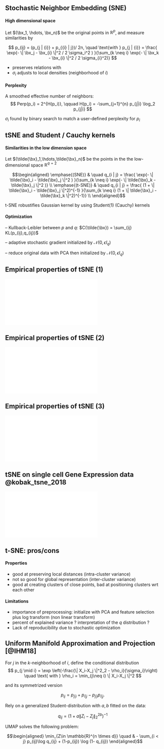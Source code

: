## Stochastic Neighbor Embedding (SNE)

#### High dimensional space

Let $(\bx_1, \hdots, \bx_n)$ be the original points in $\mathbb{R}^p$, and measure similarities by

$$
p_{ij} =  (p_{j | {i}} + p_{{i} | j})/ 2n, \quad \text{with } p_{j | {i}} = \frac{ \exp(- \| \bx_j - \bx_{i} \|^2 / 2 \sigma_i^2 ) }{\sum_{k \neq i} \exp(- \| \bx_k - \bx_{i} \|^2 / 2 \sigma_{i}^2)}
$$

  - preserves relations with \emphase{close neighbors}
  - $\sigma_i$ adjusts to local densities (neighborhood of $i$)

#### Perplexity

A smoothed effective number of neighbors:
$$
  Perp(p_i) = 2^{H(p_i)}, \qquad H(p_i) = -\sum_{j=1}^{n} p_{j|i} \log_2 p_{j|i}
$$

\rsa $\sigma_i$ found by binary search to match a user-defined perplexity for $p_i$

## tSNE and Student / Cauchy kernels

#### Similarities in the low dimension space

Let $(\tilde{\bx}_1,\hdots,\tilde{\bx}_n)$ be the points in the the low-dimensional space $\mathbb{R}^{q=2}$

$$\begin{aligned}
\emphase{(SNE)} & \quad q_{i | j} = \frac{ \exp(- \| \tilde{\bx}_i - \tilde{\bx}_j \|^2  ) }{\sum_{k \neq i} \exp(- \| \tilde{\bx}_k - \tilde{\bx}_j \|^2 )} \\
\emphase{(t-SNE)} & \quad q_{i | j} = \frac{ (1 + \| \tilde{\bx}_i - \tilde{\bx}_j \|^2)^{-1}  }{\sum_{k \neq i} (1 + \| \tilde{\bx}_i - \tilde{\bx}_k \|^2)^{-1}} \\
\end{aligned}$$

 \rsa t-SNE robustifies Gaussian kernel by using Student(1) (Cauchy) kernels

#### Optimization

\alert{Criterion} -- Kullback-Leibler between $p$ and $q:$ $C(\tilde{\bx}) = \sum_{ij} KL(p_{ij},q_{ij})$ \smallskip

\alert{Algorithm} -- adaptive stochastic gradient initialized by $\mathcal{N}(0,\epsilon I_q)$ \smallskip

\alert{Initiatization} -- reduce original data with PCA then initialized by $\mathcal{N}(0,\epsilon I_q)$ \smallskip
<!-- $$
Z^{(t)} = Z^{(t-1)} + \eta \frac{\partial C(Z)}{\partial Z} + \alpha(t) (Z^{(t-1)}-Z^{(t-2)})
$$ -->

## Empirical properties of tSNE (1)

![](figs_PNE/tsne_properties_1.pdf) 

## Empirical properties of tSNE (2)

![](figs_PNE/tsne_properties_2.pdf) 

## Empirical properties of tSNE (3)

![](figs_PNE/tsne_properties_3.pdf) 

## tSNE on single cell Gene Expression data @kobak_tsne_2018

![](figs_PNE/tsne_10xgenomics.pdf) 

## t-SNE: pros/cons

#### Properties

  - good at preserving local distances (intra-cluster variance)
  - not so good for global representation (inter-cluster variance)
  - good at creating clusters of close points, bad at positioning clusters wrt each other

#### Limitations

  - importance of preprocessing: initialize with PCA and feature selection plus log transform (non linear transform)
  - percent of explained variance ? interpretation of the $q$ distribution ?
  - Lack of reproducibility due to stochastic optimization


## Uniform Manifold Approximation and Projection [@IHM18]

For $j$ in the $k$-neighborhood of $i$, define the conditional distribution
$$
p_{j \mid i} = \exp \left(-\frac{\| X_i-X_j \|^2_2 - \rho_i}{\sigma_i}\right) \quad \text{ with } \rho_i = \min_{j\neq i} \| X_i-X_j \|^2
$$ 

and its symmetrized version

$$
p_{ij}  = p_{ j | i} + p_{ i | j} - p_{ j | i} p_{ i | j}.
$$

Rely on a generalized Student-distribution with $a, b$ fitted on the data:

$$
q_{ij} =  \left(1 + a\| Z_i-Z_j \|^{2b}_2\right)^{-1}
$$

UMAP solves the following problem:

$$\begin{aligned}
\min_{Z\in \mathbb{R}^{n \times d}} \quad & - \sum_{i < j} p_{ij}\log q_{ij} + (1-p_{ij}) \log (1- q_{ij})
\end{aligned}$$

\emphase{Tends to preserve both local and global representations}

